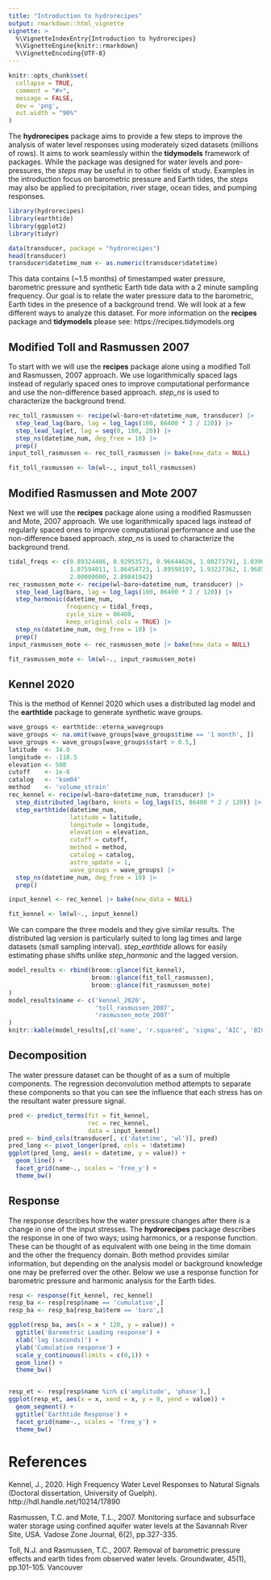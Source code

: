 ```yaml
---
title: "Introduction to hydrorecipes"
output: rmarkdown::html_vignette
vignette: >
  %\VignetteIndexEntry{Introduction to hydrorecipes}
  %\VignetteEngine{knitr::rmarkdown}
  %\VignetteEncoding{UTF-8}
---
```


```r

knitr::opts_chunk$set(
  collapse = TRUE,
  comment = "#>",
  message = FALSE,
  dev = 'png',
  out.width = "90%"
)
```


The **hydrorecipes** package aims to provide a few steps to improve the analysis of water level responses using moderately sized datasets (millions of rows). It aims to work seamlessly within the **tidymodels** framework of packages.  While the package was designed for water levels and pore-pressures, the *steps* may be useful in to other fields of study. Examples in the introduction focus on barometric pressure and Earth tides, the *steps* may also be applied to precipitation, river stage, ocean tides, and pumping responses.


```r
library(hydrorecipes)
library(earthtide)
library(ggplot2)
library(tidyr)

data(transducer, package = "hydrorecipes")
head(transducer)
transducer$datetime_num <- as.numeric(transducer$datetime)
```


This data contains (~1.5 months) of timestamped water pressure, barometric 
pressure and synthetic Earth tide data with a 2 minute sampling frequency.
Our goal is to relate the water pressure data to the barometric, Earth tides 
in the presence of a background trend. We will look at a few different ways to 
analyze this dataset. For more information on the **recipes** package and 
**tidymodels** please see: https://recipes.tidymodels.org

## Modified Toll and Rasmussen 2007

To start with we will use the **recipes** package alone using a modified Toll
and Rasmussen, 2007 approach. We use logarithmically spaced lags instead of 
regularly spaced ones to improve computational performance and use the 
non-difference based approach.  *step_ns* is used to characterize the background
trend.

```r

rec_toll_rasmussen <- recipe(wl~baro+et+datetime_num, transducer) |>
  step_lead_lag(baro, lag = log_lags(100, 86400 * 2 / 120)) |>
  step_lead_lag(et, lag = seq(0, 180, 20)) |>
  step_ns(datetime_num, deg_free = 10) |>
  prep()
input_toll_rasmussen <- rec_toll_rasmussen |> bake(new_data = NULL)

```

```r
fit_toll_rasmussen <- lm(wl~., input_toll_rasmussen) 
```

## Modified Rasmussen  and Mote 2007

Next we will use the **recipes** package alone using a modified Rasmussen and 
Mote, 2007 approach. We use logarithmically spaced lags instead of 
regularly spaced ones to improve computational performance and use the 
non-difference based approach.  *step_ns* is used to characterize the background
trend.

```r
tidal_freqs <- c(0.89324406, 0.92953571, 0.96644626, 1.00273791, 1.03902956, 
                 1.07594011, 1.86454723, 1.89598197, 1.93227362, 1.96856526, 
                 2.00000000, 2.89841042)
rec_rasmussen_mote <- recipe(wl~baro+datetime_num, transducer) |>
  step_lead_lag(baro, lag = log_lags(100, 86400 * 2 / 120)) |>
  step_harmonic(datetime_num,
                frequency = tidal_freqs,
                cycle_size = 86400,
                keep_original_cols = TRUE) |>
  step_ns(datetime_num, deg_free = 10) |>
  prep()
input_rasmussen_mote <- rec_rasmussen_mote |> bake(new_data = NULL)

```

```r
fit_rasmussen_mote <- lm(wl~., input_rasmussen_mote) 
```

## Kennel 2020

This is the method of Kennel 2020 which uses a distributed lag model and the **earthtide** package to generate synthetic wave groups.

```r
wave_groups <- earthtide::eterna_wavegroups
wave_groups <- na.omit(wave_groups[wave_groups$time == '1 month', ])
wave_groups <- wave_groups[wave_groups$start > 0.5,]
latitude  <- 34.0
longitude <- -118.5
elevation <- 500
cutoff    <- 1e-6
catalog   <- 'ksm04'
method    <- 'volume_strain'
rec_kennel <- recipe(wl~baro+datetime_num, transducer) |>
  step_distributed_lag(baro, knots = log_lags(15, 86400 * 2 / 120)) |>
  step_earthtide(datetime_num,
                 latitude = latitude,
                 longitude = longitude,
                 elevation = elevation,
                 cutoff = cutoff,
                 method = method,
                 catalog = catalog,
                 astro_update = 1,
                 wave_groups = wave_groups) |>
  step_ns(datetime_num, deg_free = 10) |>
  prep()

input_kennel <- rec_kennel |> bake(new_data = NULL)
```

```r
fit_kennel <- lm(wl~., input_kennel) 
```

We can compare the three models and they give similar results.  The distributed lag version is particularly suited to long lag times and large datasets (small sampling interval). *step_earthtide* allows for easily estimating phase shifts unlike *step_harmonic* and the lagged version.

```r

model_results <- rbind(broom::glance(fit_kennel),
                       broom::glance(fit_toll_rasmussen),
                       broom::glance(fit_rasmussen_mote)
)
model_results$name <- c('kennel_2020',
                        'toll_rasmussen_2007',
                        'rasmussen_mote_2007'
)
knitr::kable(model_results[,c('name', 'r.squared', 'sigma', 'AIC', 'BIC', 'df.residual', 'nobs')])
```


## Decomposition

The water pressure dataset can be thought of as a sum of multiple components.  The regression deconvolution method attempts to separate these components so that you can see the influence that each stress has on the resultant water pressure signal.

```r
pred <- predict_terms(fit = fit_kennel, 
                      rec = rec_kennel,
                      data = input_kennel)
pred <- bind_cols(transducer[, c('datetime', 'wl')], pred)
pred_long <- pivot_longer(pred, cols = !datetime)
ggplot(pred_long, aes(x = datetime, y = value)) +
  geom_line() + 
  facet_grid(name~., scales = 'free_y') + 
  theme_bw()
```

## Response

The response describes how the water pressure changes after there is a change in one of the input stresses. The **hydrorecipes** package describes the response in one of two ways; using harmonics, or a response function.  These can be thought of as equivalent with one being in the time domain and the other the frequency domain.  Both method provides similar information, but depending on the analysis model or background knowledge one may be preferred over the other. Below we use a response function for barometric pressure and harmonic analysis for the Earth tides.

```r

resp <- response(fit_kennel, rec_kennel)
resp_ba <- resp[resp$name == 'cumulative',]
resp_ba <- resp_ba[resp_ba$term == 'baro',]

ggplot(resp_ba, aes(x = x * 120, y = value)) +
  ggtitle('Barometric Loading response') + 
  xlab('lag (seconds)') +
  ylab('Cumulative response') +
  scale_y_continuous(limits = c(0,1)) +
  geom_line() + 
  theme_bw()


resp_et <- resp[resp$name %in% c('amplitude', 'phase'),]
ggplot(resp_et, aes(x = x, xend = x, y = 0, yend = value)) +
  geom_segment() + 
  ggtitle('Earthtide Response') +
  facet_grid(name~., scales = 'free_y') + 
  theme_bw()

```


# References

Kennel, J., 2020. High Frequency Water Level Responses to Natural Signals (Doctoral dissertation, University of Guelph). http://hdl.handle.net/10214/17890

Rasmussen, T.C. and Mote, T.L., 2007. Monitoring surface and subsurface water storage using confined aquifer water levels at the Savannah River Site, USA. Vadose Zone Journal, 6(2), pp.327-335.

Toll, N.J. and Rasmussen, T.C., 2007. Removal of barometric pressure effects and earth tides from observed water levels. Groundwater, 45(1), pp.101-105.
Vancouver	


